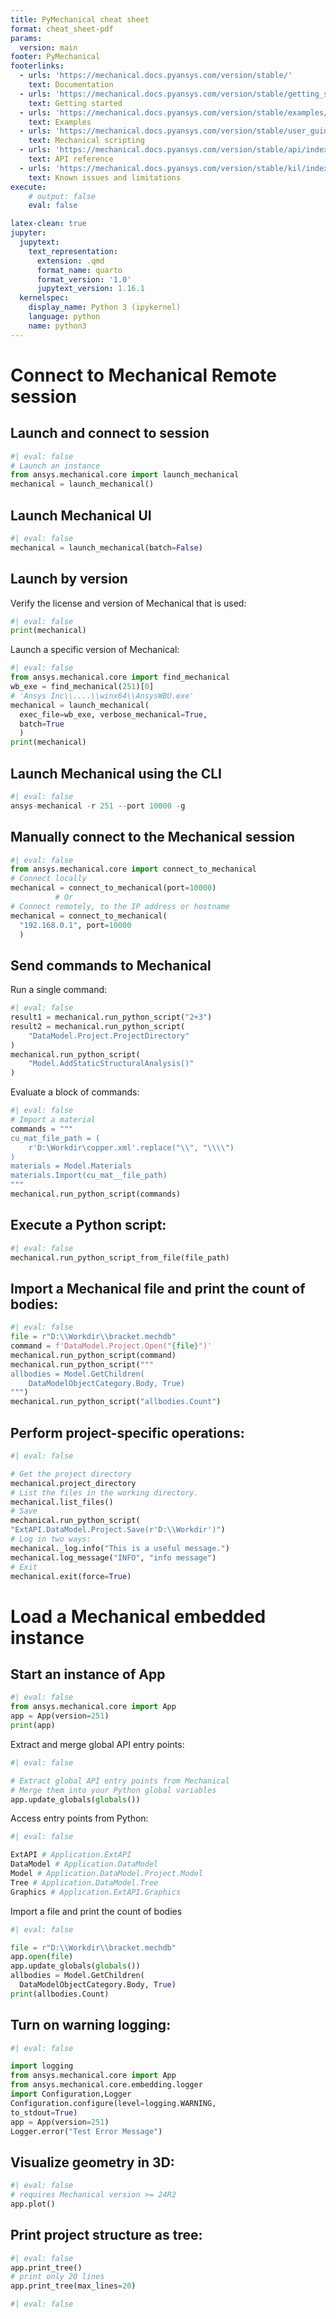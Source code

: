 ---
title: PyMechanical cheat sheet
format: cheat_sheet-pdf
params:
  version: main
footer: PyMechanical
footerlinks:
  - urls: 'https://mechanical.docs.pyansys.com/version/stable/'
    text: Documentation
  - urls: 'https://mechanical.docs.pyansys.com/version/stable/getting_started/index.html'
    text: Getting started
  - urls: 'https://mechanical.docs.pyansys.com/version/stable/examples/index.html'
    text: Examples
  - urls: 'https://mechanical.docs.pyansys.com/version/stable/user_guide_scripting/index.html'
    text: Mechanical scripting
  - urls: 'https://mechanical.docs.pyansys.com/version/stable/api/index.html'
    text: API reference
  - urls: 'https://mechanical.docs.pyansys.com/version/stable/kil/index.html'
    text: Known issues and limitations
execute:
    # output: false
    eval: false

latex-clean: true
jupyter:
  jupytext:
    text_representation:
      extension: .qmd
      format_name: quarto
      format_version: '1.0'
      jupytext_version: 1.16.1
  kernelspec:
    display_name: Python 3 (ipykernel)
    language: python
    name: python3
---

# Connect to Mechanical Remote session

## Launch and connect to session
```{python}
#| eval: false
# Launch an instance
from ansys.mechanical.core import launch_mechanical
mechanical = launch_mechanical()
```
## Launch Mechanical UI
```{python}
#| eval: false
mechanical = launch_mechanical(batch=False)
```
## Launch by version
Verify the license and version of Mechanical that is used:
```{python}
#| eval: false
print(mechanical)
```
Launch a specific version of Mechanical:
```{python}
#| eval: false
from ansys.mechanical.core import find_mechanical
wb_exe = find_mechanical(251)[0]
# 'Ansys Inc\\....\\winx64\\AnsysWBU.exe'
mechanical = launch_mechanical(
  exec_file=wb_exe, verbose_mechanical=True,
  batch=True
  )
print(mechanical)
```
## Launch Mechanical using the CLI
```{python}
#| eval: false
ansys-mechanical -r 251 --port 10000 -g
```
## Manually connect to the Mechanical session
```{python}
#| eval: false
from ansys.mechanical.core import connect_to_mechanical
# Connect locally
mechanical = connect_to_mechanical(port=10000)
          # Or
# Connect remotely, to the IP address or hostname
mechanical = connect_to_mechanical(
  "192.168.0.1", port=10000
  )
```
## Send commands to Mechanical
Run a single command:
```{python}
#| eval: false
result1 = mechanical.run_python_script("2+3")
result2 = mechanical.run_python_script(
    "DataModel.Project.ProjectDirectory"
)
mechanical.run_python_script(
    "Model.AddStaticStructuralAnalysis()"
)
```
Evaluate a block of commands:
```{python}
#| eval: false
# Import a material
commands = """
cu_mat_file_path = (
    r'D:\Workdir\copper.xml'.replace("\\", "\\\\")
)
materials = Model.Materials
materials.Import(cu_mat__file_path)
"""
mechanical.run_python_script(commands)
```
## Execute a Python script:
```{python}
#| eval: false
mechanical.run_python_script_from_file(file_path)
```
## Import a Mechanical file and print the count of bodies:
```{python}
#| eval: false
file = r"D:\\Workdir\\bracket.mechdb"
command = f'DataModel.Project.Open("{file}")'
mechanical.run_python_script(command)
mechanical.run_python_script("""
allbodies = Model.GetChildren(
    DataModelObjectCategory.Body, True)
""")
mechanical.run_python_script("allbodies.Count")
```
## Perform project-specific operations:
```{python}
#| eval: false

# Get the project directory
mechanical.project_directory
# List the files in the working directory.
mechanical.list_files()
# Save
mechanical.run_python_script(
"ExtAPI.DataModel.Project.Save(r'D:\\Workdir')")
# Log in two ways:
mechanical._log.info("This is a useful message.")
mechanical.log_message("INFO", "info message")
# Exit
mechanical.exit(force=True)
```

# Load a Mechanical embedded instance


## Start an instance of App
```{python}
#| eval: false
from ansys.mechanical.core import App
app = App(version=251)
print(app)
```
Extract and merge global API entry points:
```{python}
#| eval: false

# Extract global API entry points from Mechanical
# Merge them into your Python global variables
app.update_globals(globals())
```
Access entry points from Python:
```{python}
#| eval: false

ExtAPI # Application.ExtAPI
DataModel # Application.DataModel
Model # Application.DataModel.Project.Model
Tree # Application.DataModel.Tree
Graphics # Application.ExtAPI.Graphics
```
Import a file and print the count of bodies
```{python}
#| eval: false

file = r"D:\\Workdir\\bracket.mechdb"
app.open(file)
app.update_globals(globals())
allbodies = Model.GetChildren(
  DataModelObjectCategory.Body, True)
print(allbodies.Count)
```
## Turn on warning logging:
```{python}
#| eval: false

import logging
from ansys.mechanical.core import App
from ansys.mechanical.core.embedding.logger
import Configuration,Logger
Configuration.configure(level=logging.WARNING,
to_stdout=True)
app = App(version=251)
Logger.error("Test Error Message")
```
## Visualize geometry in 3D:
```{python}
#| eval: false
# requires Mechanical version >= 24R2
app.plot()
```
## Print project structure as tree:
```{python}
#| eval: false
app.print_tree()
# print only 20 lines
app.print_tree(max_lines=20)
```

```{python}
#| eval: false
```